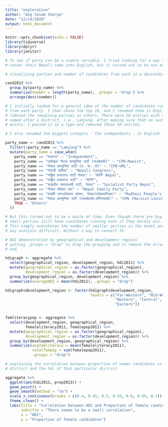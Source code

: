 ```yaml
---
title: "exploration"
author: "Ang Sonam Sherpa"
date: "12/14/2020"
output: html_document
---
```


```r
knitr::opts_chunk$set(echo = FALSE)
library(tidyverse)
library(dplyr)
library(janitor)
```


```r

# To see if party can be a viable variable, I tried looking for a way to
# conver their Nepali name into English, but it turned out to be not enough.

# visualizing parties and number of candidates from each in a descending order

cand2013 %>%
  group_by(party_name) %>%
  summarize(number = length(party_name), .groups = 'drop') %>%
  arrange(desc(number))

# I initially looked for a general idea of the number of candidates running
# from each party. I then chose the top 10, and I renamed them in English. I
# labeled the remaining parties as others. There were 20 entries with a party
# named after a district, i.e., Lamjung. After making sure that no such party
# exists, I passed it as a typo and removed those 20 entries.

# I also renamed the biggest category - the independents - in English.

party_name <- cand2013 %>%
  filter(!party_name == "Lamjung") %>%
  mutate(party_name = case_when(
    party_name == "स्वतन्त्र" ~ "Independent",
    party_name == "एकीकृत नेपाल कम्युनिष्ट पार्टी (माओवादी)" ~ "CPN-Maoist",
    party_name == "नेपाल कम्यूनिष्ट पार्टी (ए. मा. ले)" ~ "CPN-UML",
    party_name == "नेपाली काँग्रेस" ~ "Nepali Congress",
    party_name == "राष्ट्रिय प्रजातन्त्र पार्टी नेपाल" ~ "RPP Nepal",
    party_name == "राष्ट्रिय प्रजातन्त्र पार्टी" ~ "RPP",
    party_name == "सङ्घीय समाजवादी पार्टी, नेपाल" ~ "Socialist Party Nepal",
    party_name == "नेपाल परिवार दल" ~ "Nepal Family Party",
    party_name == "मधेशी जनअधिकार फोरम, नेपाल(लोकतान्त्रिक)" ~ "Madhesi People's Right's Forum",
    party_name == "नेपाल कम्युनिष्ट पार्टी (मार्क्सवादी–लेनिनवादी)" ~ "CPN (Marxist-Leninist)",
    TRUE ~ "Others"
  ))

# But this turned out to be a waste of time. Even though there are big parties,
# small parties still have candidates running even if they barely win.
# This simply overwhelms the number of smaller parties in the model and makes
# any analysis difficult. Without a way to convert th

```


```r

# HDI demonstration by geographical and development regions
# putting .groups = "drop" to drop the grouping and to remove the error at the
# end.

hdigraph <- aggregate %>%
  select(geographical_region, development_region, hdi2011) %>%
  mutate(geographical_region = as.factor(geographical_region),
         development_region = as.factor(development_region)) %>%
  group_by(geographical_region, development_region) %>%
  summarize(averageHDI = mean(hdi2011), .groups = "drop")

hdigraph$development_region <- factor(hdigraph$development_region,
                                      levels = c("Far-Western", "Mid-Western",
                                                 "Western", "Central",
                                                 "Eastern"))


femliteracypop <- aggregate %>%
  select(development_region, geographical_region,
         femaleliteracy2011, femalepop2011) %>%
  mutate(geographical_region = as.factor(geographical_region),
         development_region = as.factor(development_region)) %>%
  group_by(development_region, geographical_region) %>%
  summarize(avgfemliteracy = mean(femaleliteracy2011),
            totalfempop = sum(femalepop2011),
            .groups = "drop")

```


```r

# explaining the correlation between proportion of women candidates in a
# district and the hdi of that particular district

aggregate %>%
  ggplot(aes(hdi2011, prop2013)) +
  geom_point() +
  geom_smooth(method = "lm") +
  scale_x_continuous(breaks = c(0.4, 0.45, 0.5, 0.55, 0.6, 0.65, 0.7)) +
  theme_clean() +
  labs(title = "Correlation between HDI and Proportion of female candidates",
       subtitle = "There seems to be a small correlation",
       x = "HDI",
       y = "Proportion of female candidates")
 

```
